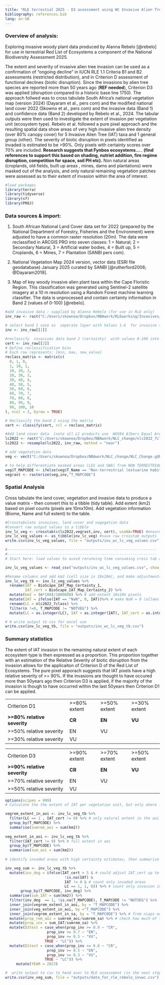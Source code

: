 ```yaml
---
title: "RLE terrestial 2025 - D3 assessment using WC Invasive Alien Tree data"
bibliography: references.bib
lang: en-GB
---
```


### Overview of analysis:

Exploring invasive woody plant data produced by Alanna Rebelo [@rebelo] for use in terrestrial Red List of Ecosystems a component of the National Biodiversity Assessment 2025.

The extent and severity of invasive alien tree invasion can be used as a confirmation of "ongoing decline" in IUCN RLE 1.1 Criteria B1 and B2 assessments (restricted distribution), and in Criterion D assessment of functional declines (biotic disruption). Since the invasions by alien tree species are reported more than 50 years ago (**REF needed**), Criterion D3 was applied (disruption compared to a historic base line 1750). The approach follwed was to cross tabulate South Africa's national vegetation map (version 2024) (Dayaram et al., pers com) and the modified national land cover 2022 (Skowno et al., pers com) and the invasive data (Band 1) and confidence data (Band 2) developed by Rebelo et al., 2024. The tabular outputs were then used to investigate the extent of invasion per vegetation unit (ecosystem type). Rebelo et al. followed a pure pixel approach and the resulting spatial data show areas of very high invasive alien tree density (over 80% canopy cover) for 5 Invasive Alien Tree (IAT) taxa and 1 general group (other). The severity of biotic disruption in pixels identified as invaded is estimated to be \>90%. Only pixels with certainty scores over 70% are included. **Research suggests that Fynbos ecosystems...**.. **(find references to support this based on shading, nutriet addition, fire regime disruption, competition for space, soil PH etc).** Non natural areas (croplands, old fields, built up areas , mines, dams and plantations) were masked out of the analysis, and only natural remaining vegetation patches were assessed as to their extent of invasion within the area of interest.

```r
#load packages  
library(terra) 
library(tidyverse)
library(sf)
library(PROJ)
```

### Data sources & import:

1.  South African National Land Cover data set for 2022 (prepared by the National Department of Forestry, Fisheries and the Environment) were adjusted to have a common raster resolution (20m). The data were reclassified in ARCGIS PRO into seven classes: 1 = Natural; 2 = Secondary Natural, 3 = Artificial water bodies, 4 = Built up, 5 = Croplands, 6 = Mines, 7 = Plantation (SANBI pers com).

2.  National Vegetation Map 2024 version, vector data (ESRI file geodatabase) January 2025 curated by SANBI [@rutherford2006; @Dayaram2019].

3.  Map of key woody invasive alien plant taxa within the Cape Floristic Region. This classification was generated using Sentinel-2 satellite imagery at a 10 m resolution using a Random Forest machine learning classifier. The data is unprocessed and contain certainty information in Band 2 (values of 0-100) [@rebelo].

```r
#add invasive data : supplied by Alanna Rebelo (for use in RLE only)
inv_raw <- rast("C:/Users/skownoa/Dropbox/NBAwork/RLEworking/Invasives/Rebelo Invasives WC/BioScape_IAT_Map_Certainty.tif")  #ensure it uses proj =  wgs84 aea cm 25 -24 -33

# select band 1 save as  seperate layer with Values 1-6  for invasive taxa
inv <- inv_raw[[1]]

#reclassify  invasives data band 2 (certainty)  with values 0-100 into bins
cert <- inv_raw[[2]]
# Define reclassification bins
# Each row represents: [min, max, new_value]
reclass_matrix <- matrix(c(
  0, 1, 0,
  1, 10, 1,
  10, 20, 2,
  20, 30, 3,
  30, 40, 4,
  40, 50, 5, 
  50, 60, 6, 
  60, 70, 7, 
  70, 80, 8, 
  80, 90, 9, 
  90, 100, 10
), ncol = 3, byrow = TRUE)

# Reclassify the band 2 using the matrix
cert <- classify(cert, rcl = reclass_matrix)

#Add land cover data  (note all LC products use  WGS84 Albers Equal Area, central meridian = 25; std parallel1 = -24; std parallel2 = -33). Use Tif version as this is processed faster by R terra.
lc2022 <- rast("C:/Users/skownoa/Dropbox/NBAwork/NLC_change/nlc2022_7class.tif")
lc2022 <- resample(lc2022, inv_raw, method = "near")

# add vegetation data
veg <- vect("C:/Users/skownoa/Dropbox/NBAwork/NLC_change/NLC_Change.gdb", "NVM2024Final_IEM5_12_07012025")  #ensure it uses proj =  wgs84 aea cm 25 -24 -33

# to help differentiate masked areas (LES and SWA) from NON TERRESTRIAL areas add "NOTVEG" to T_MAPCODE where T_NAME = "Non-Terrestrial*"
veg$T_MAPCODE <- ifelse(veg$T_Name == "Non-terrestrial (estuarine habitat)" | veg$T_Name == "Non-terrestrial (Aquatic)", "NOTVEG", veg$T_MAPCODE) 
vegrast <- rasterize(veg,inv,"T_MAPCODE")

```

### Spatial Analysis

Cross tabulate the land cover, vegetation and invasive data to produce a value matrix - then convert this to a tibble (tidy table). Add extent (km2) based on pixel counts (pixels are 10mx10m). Add vegetation information (Biome, Name and full extent) to the table.

```r
#Crosstabulate invasives, land cover and vegegation data 
#Convert raw output values to a tibble
inv_lc_veg <- crosstab(c(lc2022,vegrast,inv, cert), useNA=TRUE) #ensure NA areas included
inv_lc_veg_values <- as_tibble(inv_lc_veg) #save raw crosstab outputs
write.csv(inv_lc_veg_values, file = "outputs/inv_wc_lc_veg_values.csv") 

#--------------------------------------------------------------------
#--------------------------------------------------------------------
# Start here: load values to avoid rerunning time consuming cross tab above

inv_lc_veg_values <- read_csv("outputs/inv_wc_lc_veg_values.csv", show_col_types = FALSE)

#Rename columns and add km2 (cell size is 10x10m), and make adjustments to values as required
inv_lc_veg_tb <- inv_lc_veg_values %>%
  rename(IAT = BioScape_IAT_Map_Certainty_1, 
         IAT_cert = BioScape_IAT_Map_Certainty_2) %>%
  mutate(km2 = (n*100)/1000000) %>% # add extent 10x10m pixels
  mutate(IAT = ifelse(IAT == "NaN", 0, IAT))%>% # make NaN = 0 (allows as.integer later)
  rename(LC = nlc2022_7class) %>%
  filter(n !=0, T_MAPCODE != "NOTVEG") %>%
  mutate(LC = as.integer(LC), IAT = as.integer(IAT), IAT_cert = as.integer(IAT_cert)) #IMPORTANT to make integers othewise ifelse does not work correctly below!

# # write output to csv for excel use
write.csv(inv_lc_veg_tb, file = "outputs/inv_wc_lc_veg_tb.csv") 

```

### Summary statistics

The extent of IAT invasion in the remaining natural extent of each ecosystem type is then expressed as a proportion. This proportion together with an estimation of the Relative Severity of biotic disruption from the invasion allows for the applicaiton of Criterion D of the Red List of Ecosystems. The pure pixel apporach suggests that IAT pixels have a high relative severity of \>= 90%. If the invasions are thought to have occured more than 50years ago then Criterion D3 is applied, if the majority of the invasion is though to have occurred within the last 50years then Criterion D1 can be applied.

|                              |               |               |               |
|------------------------------|---------------|---------------|---------------|
| Criterion D1                 | \>=80% extent | \>=50% extent | \>=30% extent |
| **\>=80% relative severity** | **CR**        | **EN**        | **VU**        |
| \>=50% relative severity     | EN            | VU            |               |
| \>=30% relative severity     | VU            |               |               |

|                              |               |               |               |
|------------------------------|---------------|---------------|---------------|
| Criterion D3                 | \>=90% extent | \>=70% extent | \>=50% extent |
| **\>=90% relative severity** | **CR**        | **EN**        | **VU**        |
| \>=70% relative severity     | EN            | VU            |               |
| \>=50% relative severity     | VU            |               |               |

```r
options(scipen = 999)
# Calculate the the extent of IAT per vegetation unit, but only where : landcover is natural (LC = 1) and where IAT certainty  is greater than 50% (IAT_cert>2) and invasives have been recored (IAT =1). To ensure focus on AOI use IAT_cert != 0 this means outside of AOI. But note IAT = 0 simply means no invasives detected.

vegrem_extent_in_aoi <- inv_lc_veg_tb %>%
  filter(LC == 1 , IAT_cert != 0) %>% # only natural extent in the aoi. 
  group_by(T_MAPCODE) %>%
  summarise(sumrem_aoi = sum(km2))
  
veg_extent_in_aoi <- inv_lc_veg_tb %>%
  filter(IAT_cert != 0) %>% # full extent in aoi
  group_by(T_MAPCODE) %>%
  summarise(sum_aoi = sum(km2))
 
# identify invaded areas with high certainty estimates, then summarise and work out prop of natural remaining vegetation that is invaded. This script requires that cript for niaps (Invasives_niaps.qmd) has already been run to produce the table "vegrem_extent_in_sa"

inv_veg_sum <- inv_lc_veg_tb %>%
  mutate(inv_deg = ifelse(IAT_cert > 5 & # could adjust IAT_cert up to 6 (>50% cert)
                           !is.na(IAT) &
                           IAT != 0 & # count only invaded areas
                           LC == 1, 1, 0)) %>% # count only invasion in natural veg
       group_by(T_MAPCODE, inv_deg) %>%
  summarise(sum_IAT = sum(km2)) %>%
  filter(inv_deg  == 1, !is.na(T_MAPCODE), T_MAPCODE != "NOTVEG") %>%
  inner_join(vegrem_extent_in_aoi, by = "T_MAPCODE") %>%
  inner_join(veg_extent_in_aoi, by ="T_MAPCODE") %>%
  inner_join(vegrem_extent_in_sa, by = "T_MAPCODE") %>% # from niaps workflow
  mutate(prop_rem_aoi = sumrem_aoi/sumrem_sa) %>% # check how much of type is in AOI
  mutate(prop_inv = sum_IAT/sumrem_sa) %>%
  mutate(D3test = case_when(prop_inv >= 0.9 ~ "CR",
                   prop_inv >= 0.7 ~ "EN",
                   prop_inv >= 0.5 ~ "VU",
                  TRUE ~ "LC")) %>% 
  mutate(D1test = case_when(prop_inv >= 0.8 ~ "CR",
                   prop_inv >= 0.5 ~ "EN",
                   prop_inv >= 0.3 ~ "VU",
                  TRUE ~ "LC")) %>% 
     mutate(YEAR = 2023)

#  write output to csv to hand over to RLE assessment (in the next step the proportion of each ecosystem )
write.csv(inv_veg_sum, file = "outputs/data_for_rle_rebelo_invwc.csv") 

```
